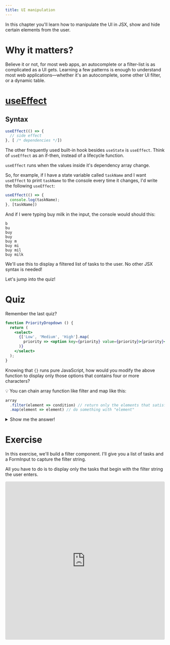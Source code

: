 ```yaml
---
title: UI manipulation
---
```


In this chapter you'll learn how to manipulate the UI in JSX, show and hide certain elements from the user.

# Why it matters?

Believe it or not, for most web apps, an autocomplete or a filter-list is as complicated as a UI gets. Learning a few patterns is enough to understand most web applications—whether it's an autocomplete, some other UI filter, or a dynamic table.

# [useEffect](https://react.dev/reference/react/useEffect)

## Syntax

```jsx
useEffect(() => {
  // side effect
}, [ /* dependencies */])
```

The other frequently used built-in hook besides `useState` is `useEffect`. Think of `useEffect` as an if-then, instead of a lifecycle function.

`useEffect` runs when the values inside it's dependency array change.

So, for example, if I have a state variable called `taskName` and I want `useEffect` to print `taskName` to the console every time it changes, I'd write the following `useEffect`:

```jsx
useEffect(() => {
  console.log(taskName);
}, [taskName])
```

And if I were typing buy milk in the input, the console would should this:
```
b
bu
buy
buy
buy m
buy mi
buy mil
buy milk
```

We'll use this to display a filtered list of tasks to the user. No other JSX syntax is needed!

Let's jump into the quiz!

# Quiz

Remember the last quiz?

```jsx
function PriorityDropdown () {
  return (
    <select>
      {['Low', 'Medium', 'High'].map(
        priority => <option key={priority} value={priority}>{priority}</option>
      )}
    </select>
  );
}
```

Knowing that `{}` runs pure JavaScript, how would you modify the above function to display only those options that contains four or more characters?

💡 You can chain array function like filter and map like this:
```js
array
  .filter(element => condition) // return only the elements that satisfy "condition"
  .map(element => element) // do something with "element"
```

<details>

  ```jsx
  function PriorityDropdown () {
    return (
      <select>
        {['Low', 'Medium', 'High']
          .filter(priority => priority.length >= 4)
          .map(
          priority => <option key={priority} value={priority}>{priority}</option>
        )}
      </select>
    );
  }
  ```

  <summary>Show me the answer!</summary>
</details>

# Exercise

In this exercise, we'll build a filter component. I'll give you a list of tasks and a FormInput to capture the filter string.

All you have to do is to display only the tasks that begin with the filter string the user enters.

<iframe src="https://codesandbox.io/embed/n9z5zv?view=editor+%2B+preview&module=%2Fsrc%2FApp.js&previewwindow=tests"
  style="width:100%; height: 500px; border:0; border-radius: 4px; overflow:hidden;"
  title="Exercise 8 - UI Manipulation"
  allow="accelerometer; ambient-light-sensor; camera; encrypted-media; geolocation; gyroscope; hid; microphone; midi; payment; usb; vr; xr-spatial-tracking"
  sandbox="allow-forms allow-modals allow-popups allow-presentation allow-same-origin allow-scripts"
></iframe>